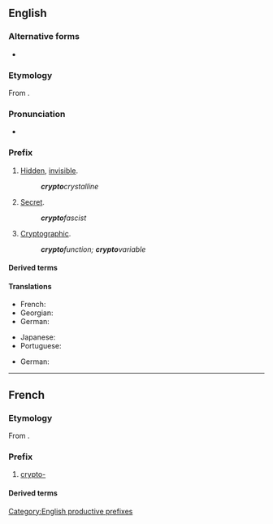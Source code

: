 {{also|crypto}}
==English==

===Alternative forms===
* {{l|en|crypt-}} {{qualifier|prevocalic}}

===Etymology===
From {{der|en|grc|κρυπτός||hidden, secret}}.

===Pronunciation===
* {{a|GA}} {{IPA|/kɹɪptoʊ-/|lang=en}}

===Prefix===
{{en-prefix}}

# [[hidden|Hidden]], [[invisible]].
#: '''''crypto'''crystalline''
# [[secret|Secret]].
#: '''''crypto'''fascist''
# [[cryptographic|Cryptographic]].
#: '''''crypto'''function; '''crypto'''variable''

====Derived terms====
{{prefixsee|en}}
{{der4|en|crypto
|cryptoclastic
|cryptococcosis
|cryptococcus
|cryptogam
|cryptomeria
|cryptorchism
|cryptosporidiosis
|cryptosporidium
|cryptozoite
|encryption
|crypto-Jew
}}

====Translations====
{{trans-top|hidden, invisible}}
* French: {{t+|fr|crypto-}}
* Georgian: {{t|ka|კრიპტო-}}
* German: {{t+|de|krypto-}}
{{trans-mid}}
* Japanese: {{t+|ja|隠れる|alt=隠れ|tr=kakure}}
* Portuguese: {{t|pt|cripto-}}
{{trans-bottom}}
{{trans-top|secret}}
* German: {{t+|de|krypto-}}
{{trans-mid}}
{{trans-bottom}}

[[Category:English productive prefixes]]

----

==French==

===Etymology===
From {{der|fr|grc|κρυπτός||hidden, secret}}.

===Prefix===
{{fr-prefix}}

# [[#English|crypto-]]

====Derived terms====
{{prefixsee|fr}}
{{der4|fr|cryptage
|cryptanalyse
|cryptanalyste
|cryptand
|cryptant
|cryptarithmétique
|cryptate
|crypte
|cryptement
|crypténamine
|cryptenveloppe
|crypter
|cryptesthésie
|crypteur
|cryptie
|cryptique
|cryptoanalyse
|crypto-analyse
|cryptoanalyste
|cryptoanalytique
|crypto-anarchisme
|crypto-anarchiste
|cryptobatholitique
|cryptobiose
|cryptobium
|cryptobranche
|cryptocalvinisme
|cryptocalviniste
|cryptocentre
|cryptocéphale
|cryptocérate
|cryptochimère
|cryptochrome
|cryptoclimat
|cryptoclimatologie
|cryptoclimatologique
|cryptococcose
|cryptocommunisme
|crypto-communisme
|cryptocommuniste
|crypto-communiste
|cryptocorpocollinite
|cryptocotylédone
|cryptocristal
|cryptocristallin
|cryptocyste
|cryptodate
|cryptodère
|cryptodicyclique
|cryptodire
|cryptodiversité
|cryptodroite
|cryptoefflorescence
|crypto-efflorescence
|crypto-empreinte
|crypto-endomitose
|crypto-fascisme
|crypto-fasciste
|cryptofaune
|cryptogame
|cryptogamie
|cryptogamique
|cryptogamiste
|cryptogélocollinite
|cryptogénétique
|cryptogénique
|cryptogonomérie
|cryptogramme
|cryptographe
|cryptographie
|cryptographier
|cryptographique
|cryptographiquement
|cryptohalite
|crypto-haplomitose
|cryptolapiés
|cryptolite
|cryptologie
|cryptologique
|cryptologue
|cryptoloppe
|cryptomacéral
|cryptomane
|cryptomaniaque
|cryptomanie
|cryptoménorrhée
|cryptomère
|cryptomérie
|cryptomérique
|cryptomètre
|cryptomitose
|cryptomnésie
|cryptomonade
|cryptonyme
|cryptopartie
|cryptopériode
|cryptoperthite
|cryptophage
|cryptophagidé
|cryptophone
|cryptophonie
|cryptophonique
|cryptophyte
|cryptopolyploïde
|cryptopolyploïdie
|cryptopine
|cryptopode
|cryptoportique
|crypto-portique
|cryptoprocte
|crypto-protectionnisme
|cryptoprotectionnisme
|cryptoprotectionniste
|cryptoradariste
|cryptorchide
|cryptorchidie
|cryptorchidisme
|cryptorhynque
|cryptorithme
|cryptosporidie
|cryptosporidiose
|cryptostome
|cryptosystème
|cryptotélégraphie
|cryptotélégraphique
|cryptotélinite
|cryptoténie
|cryptotoxine
|cryptovitrodétrinite
|cryptoxanthène
|cryptoxanthine
|cryptozoïte
|cryptozoologie
|cryptozoologique
|cryptozoologiste
|décrypter
}}